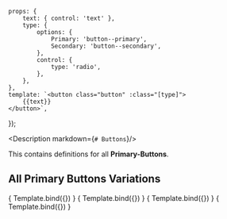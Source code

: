 
<Meta title="Components/Buttons/Primary" />

    props: {
        text: { control: 'text' },
        type: {
            options: {
                Primary: 'button--primary',
                Secondary: 'button--secondary',
            },
            control: {
                type: 'radio',
            },
        },
    },
    template: `<button class="button" :class="[type]">
        {{text}}
    </button>`,
});

<Description markdown={`# Buttons`}/>

This contains definitions for all **Primary-Buttons**.

## All Primary Buttons Variations

<Canvas>
  <Story name="Primary" args={{type: 'button--primary', text: 'Primary Button'}}>
      { Template.bind({}) }
  </Story>
  <Story name="Primary - Disabled" args={{type: 'button--primary', text: 'Primary Button', disabled: true}}>
      { Template.bind({}) }
  </Story>
  <Story name="Primary - loading" args={{type: 'button--primary', text: 'Primary Loading', loading: true}}>
      { Template.bind({}) }
  </Story>
  <Story name="Primary - loading disabled" args={{type: 'button--primary', text: 'Primary Loading', disabled: true, loading: true}}>
      { Template.bind({}) }
  </Story>
</Canvas>
